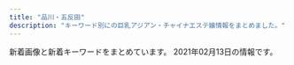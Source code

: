 ```yaml
---
title: "品川・五反田"
description: "キーワード別にの巨乳アジアン・チャイナエステ嬢情報をまとめました。"
---
```


新着画像と新着キーワードをまとめています。
2021年02月13日の情報です。

<DmmAffiliateIns />
<KeywordTable
  shops={
    [
    {
        "keywords": {},
        "url": "http://f-aroma.info/",
        "name": "\u30d5\u30ed\u30fc\u30e9",
        "img_links": [],
        "station": "JR\u54c1\u5ddd\u99c5\u9ad8\u8f2a\u53e3"
    },
    {
        "name": "\u5eb7\u7984",
        "station": "JR\u54c1\u5ddd\u99c5\u9ad8\u8f2a\u53e3",
        "img_links": [
            "http://www.kouroku-este.com/img/staff/aaa/aaa1.jpg",
            "http://www.kouroku-este.com/img/staff/ccc/ccc2.jpg",
            "http://www.kouroku-este.com/img/staff/ggg/ggg1.jpg",
            "http://www.kouroku-este.com/img/staff/bbb/bbb1.jpg",
            "http://www.kouroku-este.com/img/staff/aaa/aaa2.jpg",
            "http://www.kouroku-este.com/img/staff/ccc/ccc1.jpg",
            "http://www.kouroku-este.com/img/system/service02.jpg",
            "http://www.kouroku-este.com/img/menu/info_r.jpg",
            "http://www.kouroku-este.com/img/staff/fff/s-fff2.jpg",
            "http://www.kouroku-este.com/img/top/listmark1.png",
            "http://www.kouroku-este.com/img/system/service01.jpg",
            "http://www.kouroku-este.com/img/staff/fff/s-fff1.jpg",
            "http://www.kouroku-este.com/img/staff/eee/s-eee2.jpg",
            "http://www.kouroku-este.com/img/staff/eee/s-eee1.jpg"
        ],
        "url": "http://www.kouroku-este.com/",
        "keywords": {
            "C": 15
        }
    },
    {
        "url": "http://lacure.link/",
        "keywords": {},
        "img_links": [
            "http://lacure.link/images/top2.jpg",
            "http://lacure.link/images/face.png",
            "http://lacure.link/images/g0.jpg",
            "http://lacure.link/images/g2.jpg",
            "http://lacure.link/images/g6.jpg",
            "http://lacure.link/images/r3.jpg",
            "http://lacure.link/images/r4.jpg",
            "http://lacure.link/images/left3.png",
            "http://lacure.link/images/s_staff.png",
            "http://lacure.link/images/sayuri.jpg",
            "http://lacure.link/images/g1.jpg",
            "http://lacure.link/images/yuki.jpg",
            "http://lacure.link/images/r5.jpg",
            "http://lacure.link/images/r1.jpg",
            "http://lacure.link/images/g5.jpg",
            "http://lacure.link/images/gb01.png",
            "http://lacure.link/images/news.png",
            "http://lacure.link/images/kiki.jpg",
            "http://lacure.link/images/r6.jpg",
            "http://lacure.link/images/s1.jpg",
            "http://lacure.link/images/zi.png",
            "http://lacure.link/images/g3.jpg",
            "http://lacure.link/images/asali.jpg",
            "http://lacure.link/images/kol.jpg",
            "http://lacure.link/images/r2.jpg"
        ],
        "name": "\u30e9\u30ad\u30e5\u30a2",
        "station": "\u6238\u8d8a\u9280\u5ea7\u99c5"
    },
    {
        "url": "http://hanagoromo.work/",
        "keywords": {},
        "name": "\u82b1\u8863",
        "img_links": [
            "http://hanagoromo.work/head.jpg",
            "http://hanagoromo.work/miyuki1.jpg",
            "http://hanagoromo.work/mio.jpg",
            "http://hanagoromo.work/3.jpg",
            "http://hanagoromo.work/int2.jpg",
            "http://hanagoromo.work/yuna1.jpg",
            "http://hanagoromo.work/ai3.jpg",
            "http://hanagoromo.work/yuna2.jpg",
            "http://hanagoromo.work/yumi.jpg",
            "http://hanagoromo.work/1.jpg",
            "http://hanagoromo.work/sayaka.jpg",
            "http://hanagoromo.work/tina2.jpg",
            "http://hanagoromo.work/mio1.jpg",
            "http://hanagoromo.work/4.jpg",
            "http://hanagoromo.work/mio2.jpg",
            "http://hanagoromo.work/rina2.jpeg",
            "http://hanagoromo.work/sys.jpg",
            "http://hanagoromo.work/112.jpg",
            "http://hanagoromo.work/nana2.jpg",
            "http://hanagoromo.work/ta.png",
            "http://hanagoromo.work/yumi1.jpg",
            "http://hanagoromo.work/b3.jpg",
            "http://hanagoromo.work/interior_t.jpg",
            "http://hanagoromo.work/hitomi.jpg",
            "http://hanagoromo.work/yuyu.jpg",
            "http://hanagoromo.work/miyuki.jpg",
            "http://hanagoromo.work/rina1.jpeg",
            "http://hanagoromo.work/nana.jpg",
            "http://hanagoromo.work/hitomi2.jpg",
            "http://hanagoromo.work/s1.png",
            "http://hanagoromo.work/hitomi1.jpg",
            "http://hanagoromo.work/ai2.jpg",
            "http://hanagoromo.work/6.jpg",
            "http://hanagoromo.work/nana1.jpg",
            "http://hanagoromo.work/tina.jpg",
            "http://hanagoromo.work/mens-esthe1.png",
            "http://hanagoromo.work/main_top.jpg",
            "http://hanagoromo.work/b2.jpg",
            "http://hanagoromo.work/interior1.jpg",
            "http://hanagoromo.work/staff_t.jpg",
            "http://hanagoromo.work/rie1.jpg",
            "http://hanagoromo.work/b1.jpg",
            "http://hanagoromo.work/2.jpg"
        ],
        "station": "JR\u4e94\u53cd\u7530\u99c5"
    },
    {
        "url": "http://www.es-yuduki.com/",
        "img_links": [
            "http://www.es-yuduki.com/css/staff03.jpg",
            "http://www.es-yuduki.com/css/progress05.jpg",
            "http://www.es-yuduki.com/css/nav/nav-004.jpg",
            "http://www.es-yuduki.com/css/main-top05.png",
            "http://www.es-yuduki.com/css/nav/nav-001.jpg",
            "http://www.es-yuduki.com/css/progress08.jpg",
            "http://www.es-yuduki.com/css/nav/nav-007.jpg",
            "http://www.es-yuduki.com/css/staff01-b.jpg",
            "http://www.es-yuduki.com/css/staff02.jpg",
            "http://www.es-yuduki.com/css/nav/change-002.jpg",
            "http://www.es-yuduki.com/css/head.jpg",
            "http://www.es-yuduki.com/css/progress03.jpg",
            "http://www.es-yuduki.com/css/progress07.jpg",
            "http://www.es-yuduki.com/css/nav/change-007.jpg",
            "http://www.es-yuduki.com/css/nav/change-001.jpg",
            "http://www.es-yuduki.com/css/nav/nav-002.jpg",
            "http://www.es-yuduki.com/css/coupon003.jpg",
            "http://www.es-yuduki.com/css/nav/nav-005.jpg",
            "http://www.es-yuduki.com/css/nav/change-004.jpg",
            "http://www.es-yuduki.com/css/nav/change-006.jpg",
            "http://www.es-yuduki.com/css/progress01.jpg",
            "http://www.es-yuduki.com/css/nav/nav-006.jpg",
            "http://www.es-yuduki.com/css/staff02-b.jpg",
            "http://www.es-yuduki.com/css/nav/change-0003.jpg",
            "http://www.es-yuduki.com/css/kanban.jpg",
            "http://www.es-yuduki.com/css/staff00.jpg",
            "http://www.es-yuduki.com/css/progress02.jpg",
            "http://www.es-yuduki.com/css/progress06.jpg",
            "http://www.es-yuduki.com/css/staff03-b.jpg",
            "http://www.es-yuduki.com/css/progress04.jpg",
            "http://www.es-yuduki.com/css/staff01.jpg",
            "http://www.es-yuduki.com/css/nav/change-005.jpg",
            "http://www.es-yuduki.com/css/nav/nav-0003.jpg"
        ],
        "keywords": {
            "C": 13
        },
        "name": "\u30de\u30c3\u30b5\u30fc\u30b8\u306e\u5915\u6708",
        "station": "JR\u4e94\u53cd\u7530\u99c5\u897f\u53e3"
    },
    {
        "station": "JR\u4e94\u53cd\u7530\u99c5\u897f\u53e3",
        "img_links": [
            "http://hi-msg.com/tonpoh/images/p-6-1.jpg",
            "http://hi-msg.com/tonpoh/images/no.png",
            "http://hi-msg.com/tonpoh/images/p-10-1.jpg",
            "http://hi-msg.com/tonpoh/images/p-7.jpg",
            "http://hi-msg.com/tonpoh/images/p-1.jpg",
            "http://hi-msg.com/tonpoh/images/s8.png",
            "http://hi-msg.com/tonpoh/images/p-11.jpg",
            "http://hi-msg.com/tonpoh/images/s9.png",
            "http://hi-msg.com/tonpoh/images/s4.jpg",
            "http://hi-msg.com/tonpoh/images/p-5.jpg",
            "http://hi-msg.com/tonpoh/images/p-8.jpg",
            "http://hi-msg.com/tonpoh/images/fla-3.png",
            "http://hi-msg.com/tonpoh/images/p-10.jpg",
            "http://hi-msg.com/tonpoh/images/tit-sys.png",
            "http://hi-msg.com/tonpoh/images/p-9.jpg",
            "http://hi-msg.com/tonpoh/images/p-11-1.jpg",
            "http://hi-msg.com/tonpoh/images/s1.png",
            "http://hi-msg.com/tonpoh/images/l.png",
            "http://hi-msg.com/tonpoh/images/p-2.jpg",
            "http://hi-msg.com/tonpoh/images/p-12-1.jpg",
            "http://hi-msg.com/tonpoh/images/p-13-1.jpg",
            "http://hi-msg.com/tonpoh/images/line.png",
            "http://hi-msg.com/tonpoh/images/fla-1.png",
            "http://hi-msg.com/tonpoh/images/botton.png",
            "http://hi-msg.com/tonpoh/images/p-8-1.jpg",
            "http://hi-msg.com/tonpoh/images/p-12.jpg",
            "http://hi-msg.com/tonpoh/images/p-4.jpg",
            "http://hi-msg.com/tonpoh/images/p-14-1.jpg",
            "http://hi-msg.com/tonpoh/images/p-9-1.jpg",
            "http://hi-msg.com/tonpoh/images/p-0.jpg",
            "http://hi-msg.com/tonpoh/images/p-13.jpg",
            "http://hi-msg.com/tonpoh/images/p-6.jpg",
            "http://hi-msg.com/tonpoh/images/s5.png",
            "http://hi-msg.com/tonpoh/images/ll.png",
            "http://hi-msg.com/tonpoh/images/p-7-1.jpg",
            "http://hi-msg.com/tonpoh/images/tit-staff.png",
            "http://hi-msg.com/tonpoh/images/fla.png",
            "http://hi-msg.com/tonpoh/images/p-14.jpg",
            "http://hi-msg.com/tonpoh/images/s6.png"
        ],
        "name": "\u30c8\u30f3\u30dd\u30fc",
        "url": "http://hi-msg.com/tonpoh/",
        "keywords": {}
    },
    {
        "img_links": [
            "http://gotanda.pepper.jp/1-01.png",
            "http://gotanda.pepper.jp/m048.png",
            "http://gotanda.pepper.jp/m02272.jpg",
            "http://gotanda.pepper.jp/m049.png",
            "http://gotanda.pepper.jp/20151109231038834554.jpg",
            "http://gotanda.pepper.jp/gotanda001.jpg",
            "http://gotanda.pepper.jp/m173.jpg"
        ],
        "name": "\u4e94\u53cd\u7530\u30e1\u30c7\u30a3\u30ab\u30eb\u30a8\u30f3",
        "url": "http://gotanda.pepper.jp/",
        "keywords": {},
        "station": "JR\u4e94\u53cd\u7530\u99c5\u897f\u53e3"
    },
    {
        "keywords": {
            "86": 2,
            "E": 5,
            "C": 3,
            "84": 5,
            "87": 2,
            "90": 2,
            "D": 5,
            "88": 3,
            "G": 1
        },
        "url": "http://www.relax-fuyou.info/",
        "station": "JR\u4e94\u53cd\u7530\u99c5\u6771\u53e3",
        "img_links": [
            "http://www.relax-fuyou.info/img/st42.jpg",
            "http://www.relax-fuyou.info/img/st161.jpg",
            "http://www.relax-fuyou.info/img/sta5.jpg",
            "http://www.relax-fuyou.info/img/sta18.jpg",
            "http://www.relax-fuyou.info/img/st41.jpg",
            "http://www.relax-fuyou.info/img/st1.jpg",
            "http://www.relax-fuyou.info/img/st10.jpg",
            "http://www.relax-fuyou.info/img/sta1.jpg",
            "http://www.relax-fuyou.info/img/sta8.jpg",
            "http://www.relax-fuyou.info/img/st191.jpg",
            "http://www.relax-fuyou.info/img/sta20.jpg",
            "http://www.relax-fuyou.info/img/st71.jpg",
            "http://www.relax-fuyou.info/img/top.jpg",
            "http://www.relax-fuyou.info/img/st7.jpg",
            "http://www.relax-fuyou.info/img/st181.jpg",
            "http://www.relax-fuyou.info/img/st8.jpg",
            "http://www.relax-fuyou.info/img/st5.jpg",
            "http://www.relax-fuyou.info/img/st160.jpg",
            "http://www.relax-fuyou.info/img/sta17.jpg",
            "http://www.relax-fuyou.info/img/st72.jpg",
            "http://www.relax-fuyou.info/img/st171.jpg",
            "http://www.relax-fuyou.info/img/sta19.jpg",
            "http://www.relax-fuyou.info/img/st150.jpg",
            "http://www.relax-fuyou.info/img/st11.jpg",
            "http://www.relax-fuyou.info/img/sta16.jpg",
            "http://www.relax-fuyou.info/img/st140.jpg",
            "http://www.relax-fuyou.info/img/st110.jpg",
            "http://www.relax-fuyou.info/img/r9.jpg",
            "http://www.relax-fuyou.info/img/st201.jpg",
            "http://www.relax-fuyou.info/img/st17.jpg",
            "http://www.relax-fuyou.info/img/st141.jpg",
            "http://www.relax-fuyou.info/img/sta15.jpg"
        ],
        "name": "\u8299\u84c9\uff5e\u30d5\u30e8\u30a6\uff5e"
    },
    {
        "station": "JR\u4e94\u53cd\u7530\u99c5\u6771\u53e3",
        "keywords": {
            "C": 8
        },
        "name": "\u3072\u307e\u308f\u308a",
        "img_links": [
            "http://www.kenkou-house.info/img/s61.jpg",
            "http://www.kenkou-house.info/img/s.png",
            "http://www.kenkou-house.info/img/s4.jpg",
            "http://www.kenkou-house.info/img/m3.png",
            "http://www.kenkou-house.info/img/s14.jpg",
            "http://www.kenkou-house.info/img/s17.jpg",
            "http://www.kenkou-house.info/img/head.png",
            "http://www.kenkou-house.info/img/s16.jpg",
            "http://www.kenkou-house.info/img/s91.jpg",
            "http://www.kenkou-house.info/img/body-.png",
            "http://www.kenkou-house.info/img/s1.jpg",
            "http://www.kenkou-house.info/img/door.png",
            "http://www.kenkou-house.info/img/s11.jpg",
            "http://www.kenkou-house.info/img/m2.png",
            "http://www.kenkou-house.info/img/s13.jpg",
            "http://www.kenkou-house.info/img/m4.png",
            "http://www.kenkou-house.info/img/m5.png",
            "http://www.kenkou-house.info/img/Himawari_160_45.png",
            "http://www.kenkou-house.info/img/s22.jpg",
            "http://www.kenkou-house.info/img/m7.png",
            "http://www.kenkou-house.info/img/Himawari_200_40.png",
            "http://www.kenkou-house.info/img/s15.jpg",
            "http://www.kenkou-house.info/img/m1.png",
            "http://www.kenkou-house.info/img/bottmo-left.png",
            "http://www.kenkou-house.info/img/bottmo-ritght.png",
            "http://www.kenkou-house.info/img/Himawari_88_31.png",
            "http://www.kenkou-house.info/img/s12.jpg",
            "http://www.kenkou-house.info/img/s7.jpg",
            "http://www.kenkou-house.info/img/m8.png",
            "http://www.kenkou-house.info/img/m6.png",
            "http://www.kenkou-house.info/img/Himawari_468_60.png",
            "http://www.kenkou-house.info/img/s20.jpg",
            "http://www.kenkou-house.info/img/s33.jpg",
            "http://www.kenkou-house.info/img/play.png",
            "http://www.kenkou-house.info/img/s21.jpg"
        ],
        "url": "http://www.kenkou-house.info/"
    },
    {
        "url": "https://tsukiwa.info/",
        "img_links": [
            "https://tsukiwa.info/img/news1.png",
            "https://tsukiwa.info/img/staff_top/20201219_1.jpg",
            "https://tsukiwa.info/img/staff/mimi01.jpg",
            "https://tsukiwa.info/img/staff/rumi04.jpg",
            "https://tsukiwa.info/img/staff/IMG_3569.jpg",
            "https://tsukiwa.info/img/staff/yuri001.jpg",
            "https://tsukiwa.info/img/news3.png",
            "https://tsukiwa.info/img/staff/5AD524C3-384E-48C5-9527-57A24BF6D687.jpeg",
            "https://tsukiwa.info/img/staff_top/20201219_2.jpg",
            "https://tsukiwa.info/img/top_map.jpg",
            "https://tsukiwa.info/img/staff/mika05.jpg",
            "https://tsukiwa.info/img/akusesu-top0.jpg",
            "https://tsukiwa.info/img/staff/mimi20202.jpg",
            "https://tsukiwa.info/img/bar_staff.png",
            "https://tsukiwa.info/img/staff/mimi202012.jpg",
            "https://tsukiwa.info/img/bar_profile.png",
            "https://tsukiwa.info/img/staff/no_image.jpg",
            "https://tsukiwa.info/img/staff/aya2101.jpg",
            "https://tsukiwa.info/img/staff/sara244.jpg",
            "https://tsukiwa.info/img/staff/koko3.jpg",
            "https://tsukiwa.info/img/event/camp03.jpg",
            "https://tsukiwa.info/img/staff/g121.jpg",
            "https://tsukiwa.info/img/bar_gallery.png",
            "https://tsukiwa.info/img/staff/sara241.jpg",
            "https://tsukiwa.info/img/pickupGirl.png",
            "https://tsukiwa.info/img/staff/sara243.jpg",
            "https://tsukiwa.info/img/staff/sara242.jpg",
            "https://tsukiwa.info/img/QRcode.png",
            "https://tsukiwa.info/img/event/20210128.png",
            "https://tsukiwa.info/img/staff/g12.jpg",
            "https://www.a-side.com/ad/koko/include/banner/koko_200x40.png",
            "https://tsukiwa.info/img/staff/rumi02.jpg"
        ],
        "name": "\u6708\u306e\u548c",
        "station": "JR\u4e94\u53cd\u7530\u99c5\u897f\u53e3",
        "keywords": {}
    },
    {
        "keywords": {},
        "url": "http://p-fly.work/",
        "img_links": [
            "http://p-fly.work/images/tr.jpg",
            "http://p-fly.work/images/int1.jpg",
            "http://p-fly.work/images/int2.png",
            "http://p-fly.work/images/12.jpg",
            "http://p-fly.work/images/b1.jpg",
            "http://p-fly.work/images/b2.jpg",
            "http://p-fly.work/staff/mai.jpg",
            "http://p-fly.work/staff/yuyu.jpg",
            "http://p-fly.work/img/yuyu1.jpg",
            "http://p-fly.work/images/sys1.jpg",
            "http://p-fly.work/images/mobile.jpg",
            "http://p-fly.work/img/mai1.jpg",
            "http://p-fly.work/images/ac1.jpg",
            "http://p-fly.work/staff/kiki.jpg",
            "http://p-fly.work/images/news.jpg",
            "http://p-fly.work/images/sys3.jpg",
            "http://p-fly.work/images/staff_t.png",
            "http://p-fly.work/images/b3.jpg",
            "http://p-fly.work/images/line.png",
            "http://p-fly.work/images/sys4.png",
            "http://p-fly.work/staff/sara.jpg",
            "http://p-fly.work/images/interior_t.png",
            "http://p-fly.work/img/sara1.jpg",
            "http://p-fly.work/images/head.png",
            "http://p-fly.work/images/7.jpg",
            "http://p-fly.work/images/9.jpg",
            "http://p-fly.work/images/1.jpg",
            "http://p-fly.work/img/kiki1.jpg",
            "http://p-fly.work/images/sys2.jpg"
        ],
        "name": "\u7d2b\u306e\u8776",
        "station": "JR\u4e94\u53cd\u7530\u99c5\u897f\u53e3"
    },
    {
        "img_links": [
            "https://www.a-side.com/chouraku/staff/aya/index.jpg",
            "https://www.a-side.com/chouraku/images/covergirl.jpg",
            "https://img.a-side.com/photo/digicame/20210201/32458_04.jpg",
            "https://img.a-side.com/photo/premium/20210210/31695_01_index.jpg",
            "https://www.a-side.com/chouraku/staff/yuna/index.jpg",
            "https://www.a-side.com/chouraku/staff/mimi/index.jpg",
            "https://img.a-side.com/photo/premium/20210210/31695_01_top1.jpg",
            "https://www.a-side.com/chouraku/images/coupon/info.png",
            "https://www.a-side.com/chouraku/staff/ayumi/index.jpg",
            "https://www.a-side.com/chouraku/staff/yuki/index.jpg",
            "https://img.a-side.com/photo/premium/20210212/33649_01_top1.jpg",
            "https://www.a-side.com/chouraku/images/info/photo02.jpg",
            "https://static.a-side.com/photo/shop/33596/list.jpg",
            "https://static.a-side.com/photo/shop/33708/list.jpg",
            "https://www.a-side.com/chouraku/staff/mayumi/index.jpg",
            "https://img.a-side.com/photo/digicame/20210202/31399_02.jpg",
            "https://static.a-side.com/photo/shop/31695/list.jpg",
            "https://www.a-side.com/chouraku/staff/coco/index.jpg",
            "https://www.a-side.com/chouraku/staff/miho/index.jpg",
            "https://img.a-side.com/photo/digicame/20210205/34987_03.jpg",
            "https://img.a-side.com/photo/premium/20210202/34965_01_sp.jpg",
            "https://img.a-side.com/photo/digicame/20210205/29625_02.jpg",
            "https://www.a-side.com/chouraku/staff/rika/index.jpg",
            "https://static.a-side.com/photo/shop/16032/list.jpg",
            "https://www.a-side.com/chouraku/staff/ayaka/index.jpg",
            "https://static.a-side.com/photo/shop/34669/list.jpg",
            "https://www.a-side.com/chouraku/staff/ami/index.jpg",
            "https://static.a-side.com/photo/shop/34660/list.jpg",
            "https://img.a-side.com/photo/koko/33456/thumb.jpg",
            "https://www.a-side.com/chouraku/staff/yumi/index.jpg",
            "https://img.a-side.com/photo/premium/20210210/31695_01_top2.jpg",
            "https://img.a-side.com/photo/koko/30430/thumb.jpg",
            "https://img.a-side.com/photo/premium/20210211/27898_01_top2.jpg",
            "https://www.a-side.com/chouraku/images/info/photo04.jpg",
            "https://img.a-side.com/photo/premium/20210201/35215_01_sp.jpg",
            "https://static.a-side.com/photo/shop/33796/list.jpg",
            "https://static.a-side.com/photo/shop/33915/list.jpg",
            "https://static.a-side.com/photo/shop/35298/list.jpg",
            "https://static.a-side.com/photo/shop/35167/list.jpg",
            "https://www.a-side.com/chouraku/staff/ai/index.jpg",
            "https://img.a-side.com/photo/digicame/20210205/12823_02.jpg",
            "https://static.a-side.com/photo/shop/35215/list.jpg",
            "https://static.a-side.com/photo/shop/35331/list.jpg",
            "https://www.a-side.com/chouraku/staff/yuri/index.jpg",
            "https://www.a-side.com/chouraku/staff/moe/index.jpg",
            "https://www.a-side.com/chouraku/staff/yuu/index.jpg",
            "https://www.a-side.com/chouraku/staff/mina/index.jpg",
            "https://img.a-side.com/photo/digicame/20210205/29625_03.jpg",
            "https://img.a-side.com/photo/digicame/20210202/31399_01.jpg",
            "https://img.a-side.com/photo/koko/24050/thumb.jpg",
            "https://img.a-side.com/photo/digicame/20210202/25065_02.jpg",
            "https://img.a-side.com/photo/digicame/20210205/29625_04.jpg",
            "https://www.a-side.com/chouraku/images/top-info201812.jpg",
            "https://www.a-side.com/chouraku/staff/aiko/index.jpg",
            "https://img.a-side.com/photo/index/20201201/34140.jpg",
            "https://www.a-side.com/chouraku/images/coupon/presented.png",
            "https://static.a-side.com/photo/shop/35020/list.jpg",
            "https://img.a-side.com/photo/digicame/20210204/28058_02.jpg",
            "https://www.a-side.com/chouraku/images/info/photo03.jpg",
            "https://img.a-side.com/photo/digicame/20210205/29625_01.jpg",
            "https://static.a-side.com/photo/shop/35086/list.jpg",
            "https://www.a-side.com/chouraku/staff/sayuri/index.jpg",
            "https://static.a-side.com/photo/shop/34961/list.jpg",
            "https://www.a-side.com/chouraku/staff/yui/index.jpg",
            "https://img.a-side.com/photo/premium/20210212/33649_01_top2.jpg",
            "https://static.a-side.com/photo/shop/35132/list.jpg",
            "https://www.a-side.com/chouraku/staff/yuyu/index.jpg",
            "https://static.a-side.com/photo/shop/34272/list.jpg",
            "https://img.a-side.com/photo/premium/20210211/27898_01_top1.jpg",
            "https://img.a-side.com/photo/weekly/20210212/top.jpg",
            "https://img.a-side.com/photo/koko/31363/thumb.jpg",
            "https://static.a-side.com/photo/shop/24050/list.jpg",
            "https://static.a-side.com/photo/shop/34768/list.jpg",
            "https://www.a-side.com/chouraku/images/ticket.jpg",
            "https://static.a-side.com/photo/shop/34987/list.jpg",
            "https://static.a-side.com/photo/shop/34847/list.jpg",
            "https://www.a-side.com/chouraku/staff/yui2/index.jpg",
            "https://www.a-side.com/include/img/top/button_twitter.png",
            "https://img.a-side.com/photo/premium/20210204/34449_01_sp.jpg",
            "https://www.a-side.com/chouraku/staff/miki/index.jpg",
            "https://www.a-side.com/chouraku/images/line.jpg",
            "https://www.a-side.com/chouraku/images/moved.jpg",
            "https://www.a-side.com/chouraku/staff/mifi/index.jpg",
            "https://static.a-side.com/photo/shop/34907/list.jpg",
            "https://img.a-side.com/photo/digicame/20210205/12823_01.jpg",
            "https://img.a-side.com/photo/digicame/20210203/20991_04.jpg",
            "https://static.a-side.com/photo/shop/34965/list.jpg",
            "https://www.a-side.com/chouraku/staff/mika/index.jpg",
            "https://www.a-side.com/chouraku/images/info/photo01.jpg",
            "https://www.a-side.com/chouraku/staff/emi/index.jpg",
            "https://static.a-side.com/photo/shop/35018/list.jpg"
        ],
        "name": "\u9577\u697d",
        "station": "JR\u4e94\u53cd\u7530\u99c5\u897f\u53e3",
        "keywords": {
            "C": 1,
            "\u4e73": 1,
            "\u5de8\u4e73": 1
        },
        "url": "https://www.a-side.com/chouraku/"
    },
    {
        "url": "http://es-mirei.com/",
        "name": "\u7f8e\u4f36",
        "img_links": [
            "http://es-mirei.com/staffPhoto/b20170728165302.jpg",
            "http://es-mirei.com/staffPhoto/b20170728165536.jpg",
            "http://es-mirei.com/staffPhoto/s20170728165302.jpg",
            "http://es-mirei.com/staffPhoto/b20170911152114.jpg",
            "http://es-mirei.com/staffPhoto/b20170911152129.jpg",
            "http://es-mirei.com/staffPhoto/b20170908125528.jpg",
            "http://es-mirei.com/images/store/04.jpg",
            "http://es-mirei.com/images/s3Slider1Images/03.jpg",
            "http://es-mirei.com/staffPhoto/s20180613122502.jpg",
            "http://es-mirei.com/images/store/01.jpg",
            "http://es-mirei.com/staffPhoto/b20170728165256.jpg",
            "http://es-mirei.com/images/store/02.jpg",
            "http://es-mirei.com/images/store/03.jpg",
            "http://es-mirei.com/staffPhoto/b20180613122502.jpg",
            "http://es-mirei.com/staffPhoto/s20170911152129.jpg",
            "http://es-mirei.com/staffPhoto/s20170908125528.jpg",
            "http://es-mirei.com/staffPhoto/s20180209180323.jpg",
            "http://es-mirei.com/staffPhoto/s20170911152114.jpg",
            "http://es-mirei.com/images/store/05.jpg",
            "http://es-mirei.com/staffPhoto/b20180209180323.jpg",
            "http://es-mirei.com/staffPhoto/s20170728165256.jpg",
            "http://es-mirei.com/images/noImg.jpg",
            "http://es-mirei.com/staffPhoto/s20170728165536.jpg",
            "http://es-mirei.com/images/s3Slider1Images/02.jpg",
            "http://es-mirei.com/images/s3Slider1Images/01.jpg",
            "http://es-mirei.com/images/returnStaffBtn.png",
            "http://es-mirei.com/images/store/06.jpg"
        ],
        "keywords": {
            "86": 2,
            "85": 2,
            "87": 4,
            "E": 8,
            "88": 2
        },
        "station": "JR\u4e94\u53cd\u7530\u99c5\u897f\u53e3"
    }
]
}
/>
<DmmAffiliateScript />
